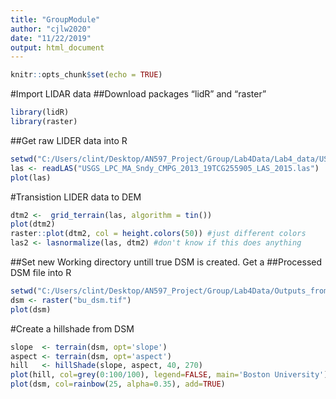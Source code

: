 ```yaml
---
title: "GroupModule"
author: "cjlw2020"
date: "11/22/2019"
output: html_document
---
```


```r
knitr::opts_chunk$set(echo = TRUE)
```
#Import LIDAR data
##Download packages "lidR" and "raster"
```r
library(lidR)
library(raster)
```
##Get raw LIDER data into R
```r
setwd("C:/Users/clint/Desktop/AN597_Project/Group/Lab4Data/Lab4_data/USGS_LPC_MA_Sndy_CMPG_2013_19TCG255905_LAS_2015")
las <- readLAS("USGS_LPC_MA_Sndy_CMPG_2013_19TCG255905_LAS_2015.las")
plot(las)
```
#Transistion LIDER data to DEM
```r
dtm2 <-  grid_terrain(las, algorithm = tin())
plot(dtm2)
raster::plot(dtm2, col = height.colors(50)) #just different colors
las2 <- lasnormalize(las, dtm2) #don't know if this does anything
```
##Set new Working directory untill true DSM is created. Get a ##Processed DSM file into R
```r
setwd("C:/Users/clint/Desktop/AN597_Project/Group/Lab4Data/Outputs_fromLab4")
dsm <- raster("bu_dsm.tif")
plot(dsm)
```
#Create a hillshade from DSM
```r
slope  <- terrain(dsm, opt='slope')
aspect <- terrain(dsm, opt='aspect')
hill   <- hillShade(slope, aspect, 40, 270)
plot(hill, col=grey(0:100/100), legend=FALSE, main='Boston University')
plot(dsm, col=rainbow(25, alpha=0.35), add=TRUE)
```

